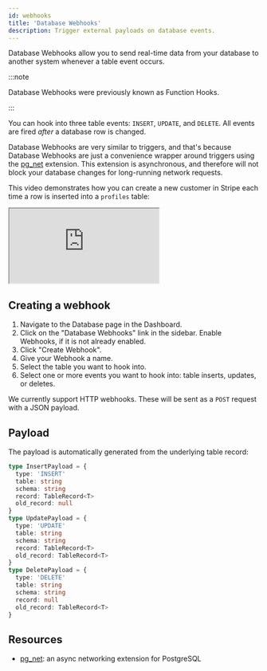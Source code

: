 ```yaml
---
id: webhooks
title: 'Database Webhooks'
description: Trigger external payloads on database events.
---
```



Database Webhooks allow you to send real-time data from your database to another system whenever a table event occurs.

:::note

Database Webhooks were previously known as Function Hooks.

:::

You can hook into three table events: `INSERT`, `UPDATE`, and `DELETE`. All events are fired _after_ a database row is changed.

Database Webhooks are very similar to triggers, and that's because Database Webhooks are just a convenience wrapper around triggers
using the [pg_net](/docs/guides/database/extensions/pgnet) extension. This extension is asynchronous, and therefore will not block your database changes for long-running network requests.

This video demonstrates how you can create a new customer in Stripe each time a row is inserted into a `profiles` table:

<div class="video-container">
  <iframe
    src="https://www.youtube-nocookie.com/embed/codAs9-NeHM"
    frameBorder="1"
    allow="accelerometer; autoplay; clipboard-write; encrypted-media; gyroscope; picture-in-picture"
    allowFullScreen
  ></iframe>
</div>

## Creating a webhook

1. Navigate to the Database page in the Dashboard.
2. Click on the "Database Webhooks" link in the sidebar. Enable Webhooks, if it is not already enabled.
3. Click "Create Webhook".
4. Give your Webhook a name.
5. Select the table you want to hook into.
6. Select one or more events you want to hook into: table inserts, updates, or deletes.

We currently support HTTP webhooks. These will be sent as a `POST` request with a JSON payload.

## Payload

The payload is automatically generated from the underlying table record:

```typescript
type InsertPayload = {
  type: 'INSERT'
  table: string
  schema: string
  record: TableRecord<T>
  old_record: null
}
type UpdatePayload = {
  type: 'UPDATE'
  table: string
  schema: string
  record: TableRecord<T>
  old_record: TableRecord<T>
}
type DeletePayload = {
  type: 'DELETE'
  table: string
  schema: string
  record: null
  old_record: TableRecord<T>
}
```

## Resources

- [pg_net](/docs/guides/database/extensions/pgnet): an async networking extension for PostgreSQL
